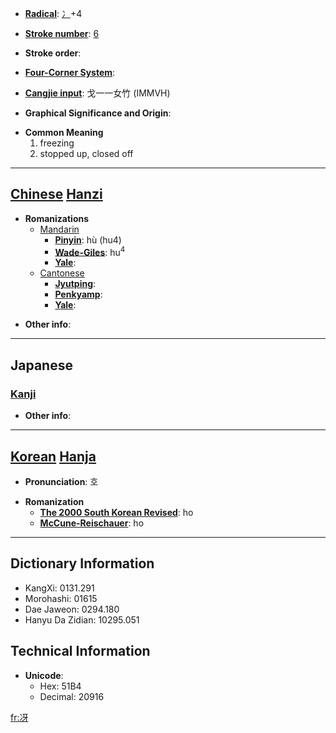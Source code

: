 * '''[[Wiktionary:Chinese radical index| Radical]]''': [[Wiktionary:Chinese radical index 冫|冫]]+4

* '''[[Wiktionary:Chinese total strokes index|Stroke number]]''': [[Wiktionary:Chinese total strokes index 6|6]]

* '''Stroke order''': 

* '''[[Wiktionary:Chinese four corner index|Four-Corner System]]''': 

* '''[[Wiktionary:Chinese Cangjie index|Cangjie input]]''': 戈一一女竹 (IMMVH)

* '''Graphical Significance and Origin''': 

* '''Common Meaning'''
*#freezing
*# stopped up, closed off


----

== [[Chinese]] [[Hanzi]] ==

* '''Romanizations'''
** [[Mandarin]]
*** '''[[Pinyin]]''': hù (hu4)
*** '''[[Wade-Giles]]''': hu<sup>4</sup>
*** '''[[Yale]]''': 
**[[Cantonese]]
***'''[[Jyutping]]''':
***'''[[Penkyamp]]''': 
***'''[[Yale]]''': 

* '''Other info''': 

----

==Japanese==
===[[Kanji]]===
{{kanji|on readings=[[ご]] (go)
|kun readings=[[こおる]] (kooru), [[ひえる]] (hieru), [[さえる]] (saeru)
}}

* '''Other info''':  

----

== [[Korean]] [[Hanja]] ==

* '''Pronunciation''': 호

* '''Romanization'''
** '''[[The 2000 South Korean Revised Romanization|The 2000 South Korean Revised]]''': ho
** '''[[McCune-Reischauer]]''': ho

----

== Dictionary Information ==

* KangXi: 0131.291
* Morohashi: 01615
* Dae Jaweon: 0294.180
* Hanyu Da Zidian: 10295.051

== Technical Information ==

* '''Unicode''':
** Hex: 51B4
** Decimal: 20916

[[fr:冴]]